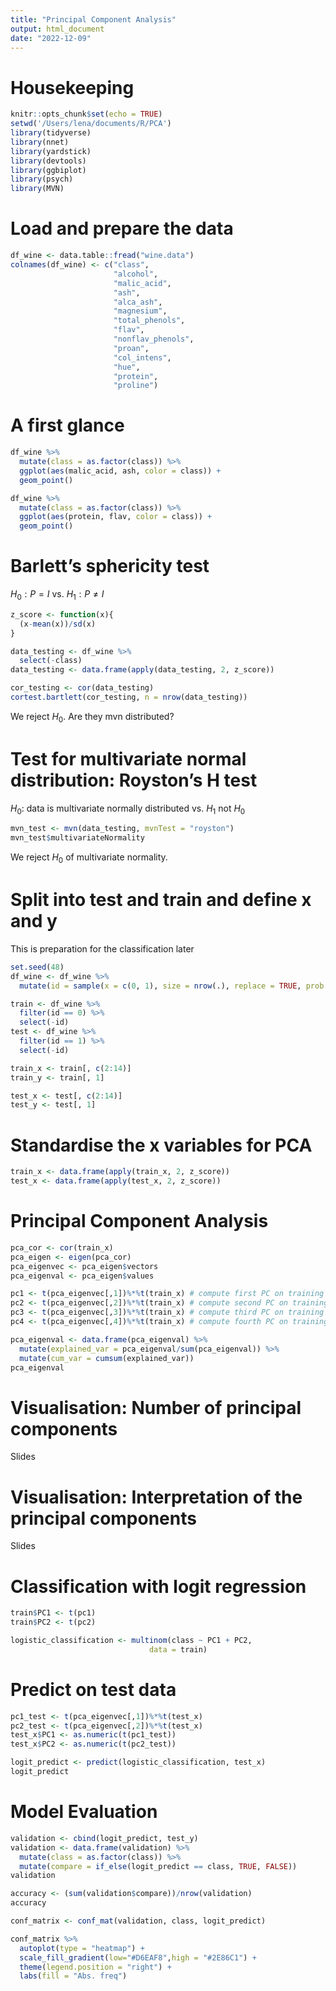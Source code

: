 ```yaml
---
title: "Principal Component Analysis"
output: html_document
date: "2022-12-09"
---
```


# Housekeeping

```r
knitr::opts_chunk$set(echo = TRUE)
setwd('/Users/lena/documents/R/PCA')
library(tidyverse)
library(nnet)
library(yardstick)
library(devtools)
library(ggbiplot)
library(psych)
library(MVN)
```

# Load and prepare the data

```r
df_wine <- data.table::fread("wine.data")
colnames(df_wine) <- c("class", 
                       "alcohol",
                       "malic_acid", 
                       "ash",
                       "alca_ash",
                       "magnesium",
                       "total_phenols",
                       "flav",
                       "nonflav_phenols",
                       "proan",
                       "col_intens",
                       "hue",
                       "protein",
                       "proline")
```

# A first glance

```r

df_wine %>% 
  mutate(class = as.factor(class)) %>%  
  ggplot(aes(malic_acid, ash, color = class)) +
  geom_point()

df_wine %>% 
  mutate(class = as.factor(class)) %>%  
  ggplot(aes(protein, flav, color = class)) +
  geom_point()

```

# Barlett's sphericity test

$H_0: P = I \text{ vs. }H_1: P \neq I$

```r
z_score <- function(x){
  (x-mean(x))/sd(x)
}

data_testing <- df_wine %>% 
  select(-class)
data_testing <- data.frame(apply(data_testing, 2, z_score))

cor_testing <- cor(data_testing)
cortest.bartlett(cor_testing, n = nrow(data_testing))
```

We reject $H_0$. 
Are they mvn distributed?

# Test for multivariate normal distribution: Royston's H test
$H_0$: data is multivariate normally distributed vs. $H_1$ not $H_0$

```r
mvn_test <- mvn(data_testing, mvnTest = "royston")
mvn_test$multivariateNormality
```
We reject $H_0$ of multivariate normality.

# Split into test and train and define x and y

This is preparation for the classification later

```r
set.seed(48)
df_wine <- df_wine %>% 
  mutate(id = sample(x = c(0, 1), size = nrow(.), replace = TRUE, prob = c(.7, .3)))

train <- df_wine %>% 
  filter(id == 0) %>% 
  select(-id)
test <- df_wine %>% 
  filter(id == 1) %>% 
  select(-id)

train_x <- train[, c(2:14)]
train_y <- train[, 1]

test_x <- test[, c(2:14)]
test_y <- test[, 1]

```

# Standardise the x variables for PCA

```r
train_x <- data.frame(apply(train_x, 2, z_score))
test_x <- data.frame(apply(test_x, 2, z_score))
```

# Principal Component Analysis

```r
pca_cor <- cor(train_x)
pca_eigen <- eigen(pca_cor)
pca_eigenvec <- pca_eigen$vectors
pca_eigenval <- pca_eigen$values

pc1 <- t(pca_eigenvec[,1])%*%t(train_x) # compute first PC on training data
pc2 <- t(pca_eigenvec[,2])%*%t(train_x) # compute second PC on training data
pc3 <- t(pca_eigenvec[,3])%*%t(train_x) # compute third PC on training data
pc4 <- t(pca_eigenvec[,4])%*%t(train_x) # compute fourth PC on training data

pca_eigenval <- data.frame(pca_eigenval) %>%
  mutate(explained_var = pca_eigenval/sum(pca_eigenval)) %>% 
  mutate(cum_var = cumsum(explained_var))
pca_eigenval
```

# Visualisation: Number of principal components
Slides

# Visualisation: Interpretation of the principal components 
Slides


# Classification with logit regression

```r
train$PC1 <- t(pc1)
train$PC2 <- t(pc2)

logistic_classification <- multinom(class ~ PC1 + PC2,
                               data = train)

```

# Predict on test data

```r
pc1_test <- t(pca_eigenvec[,1])%*%t(test_x)
pc2_test <- t(pca_eigenvec[,2])%*%t(test_x) 
test_x$PC1 <- as.numeric(t(pc1_test))
test_x$PC2 <- as.numeric(t(pc2_test))

logit_predict <- predict(logistic_classification, test_x)
logit_predict

```

# Model Evaluation

```r
validation <- cbind(logit_predict, test_y)
validation <- data.frame(validation) %>% 
  mutate(class = as.factor(class)) %>% 
  mutate(compare = if_else(logit_predict == class, TRUE, FALSE))
validation

accuracy <- (sum(validation$compare))/nrow(validation)
accuracy

conf_matrix <- conf_mat(validation, class, logit_predict)

conf_matrix %>% 
  autoplot(type = "heatmap") +
  scale_fill_gradient(low="#D6EAF8",high = "#2E86C1") +
  theme(legend.position = "right") +
  labs(fill = "Abs. freq")

```
